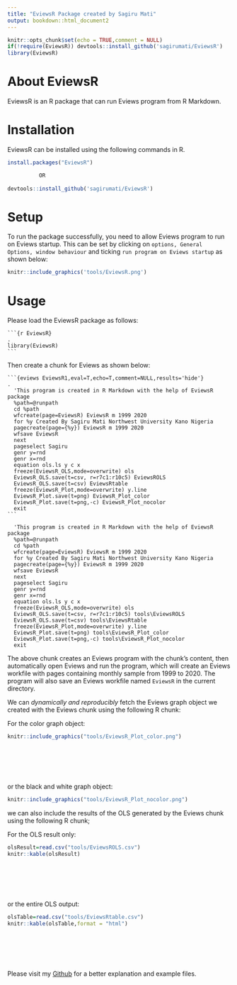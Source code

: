 ```yaml
---
title: "EviewsR Package created by Sagiru Mati"
output: bookdown::html_document2
---
```


```r
knitr::opts_chunk$set(echo = TRUE,comment = NULL)
if(!require(EviewsR)) devtools::install_github('sagirumati/EviewsR')
library(EviewsR)
```

# About EviewsR

EviewsR is an R package that can run Eviews program from R Markdown. 


# Installation

EviewsR can be installed using the following commands in R.

```r
install.packages("EviewsR")

          OR
          
devtools::install_github('sagirumati/EviewsR')
```



# Setup

To run the package successfully, you need to allow Eviews program to run on Eviews startup. This can be set by clicking on `options, General Options, window behaviour`  and ticking `run program on Eviews startup` as shown below:

```r
knitr::include_graphics('tools/EviewsR.png')

```

# Usage

Please load the EviewsR package as follows: 

````
```{r EviewsR}                                                                .
library(EviewsR)
```
````


Then create a chunk for Eviews as shown below:

````` 
```{eviews EviewsR1,eval=T,echo=T,comment=NULL,results='hide'}                .
  'This program is created in R Markdown with the help of EviewsR package
  %path=@runpath
  cd %path
  wfcreate(page=EviewsR) EviewsR m 1999 2020
  for %y Created By Sagiru Mati Northwest University Kano Nigeria
  pagecreate(page={%y}) EviewsR m 1999 2020
  wfsave EviewsR
  next
  pageselect Sagiru
  genr y=rnd
  genr x=rnd
  equation ols.ls y c x
  freeze(EviewsR_OLS,mode=overwrite) ols
  EviewsR_OLS.save(t=csv, r=r7c1:r10c5) EviewsROLS
  EviewsR_OLS.save(t=csv) EviewsRtable
  freeze(EviewsR_Plot,mode=overwrite) y.line
  EviewsR_Plot.save(t=png) EviewsR_Plot_color
  EviewsR_Plot.save(t=png,-c) EviewsR_Plot_nocolor
  exit
```  
`````

```eviews
  'This program is created in R Markdown with the help of EviewsR package
  %path=@runpath
  cd %path
  wfcreate(page=EviewsR) EviewsR m 1999 2020
  for %y Created By Sagiru Mati Northwest University Kano Nigeria
  pagecreate(page={%y}) EviewsR m 1999 2020
  wfsave EviewsR
  next
  pageselect Sagiru
  genr y=rnd
  genr x=rnd
  equation ols.ls y c x
  freeze(EviewsR_OLS,mode=overwrite) ols
  EviewsR_OLS.save(t=csv, r=r7c1:r10c5) tools\EviewsROLS
  EviewsR_OLS.save(t=csv) tools\EviewsRtable
  freeze(EviewsR_Plot,mode=overwrite) y.line
  EviewsR_Plot.save(t=png) tools\EviewsR_Plot_color
  EviewsR_Plot.save(t=png,-c) tools\EviewsR_Plot_nocolor
  exit
```  


The above chunk creates an Eviews program with the chunk's content, then automatically open Eviews and run the program, which will create an Eviews workfile with pages containing monthly sample from 1999 to 2020. The program will also save an Eviews workfile named `EviewsR` in the current directory.

We can *dynamically and reproducibly* fetch the Eviews graph object we created with the Eviews chunk using the following R chunk: 

For the color graph object:

```r
knitr::include_graphics("tools/EviewsR_Plot_color.png")

```


<br><br><br><br>

or the black and white graph object:

```r
knitr::include_graphics("tools/EviewsR_Plot_nocolor.png")

```


we can also include the results of the OLS generated by the Eviews chunk using the following R chunk;

For the OLS result only:

```r
olsResult=read.csv("tools/EviewsROLS.csv")
knitr::kable(olsResult)
```

<br><br><br><br>

or the entire OLS output:

```r
olsTable=read.csv("tools/EviewsRtable.csv")
knitr::kable(olsTable,format = "html")
```




<br><br><br><br>


Please visit my [Github](https://github.com/sagirumati/EviewsR/tree/master/example) for a better explanation and example files.
